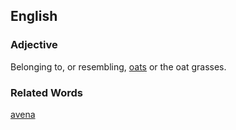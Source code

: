 ==English==
===Adjective===
Belonging to, or resembling, [[oat]]s or the oat grasses.

===Related Words===
[[avena]]